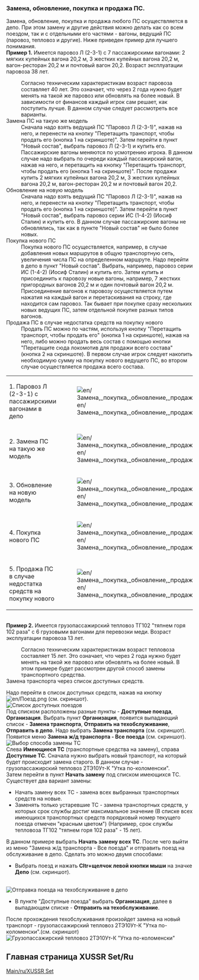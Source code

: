 ===Замена, обновление, покупка и продажа ПС.===
Замена, обновление, покупка и продажа любого ПС осуществляется в депо. При этом замену и другие действия можно делать как со всем поездом, так и с отдельными его частями - вагоны, ведущий ПС (паровоз, тепловоз и другие). Ниже приведен пример для лучшего понимания.
<br>'''Пример 1.''' Имеется паровоз Л (2-3-1) с 7 пассажирскими вагонами: 2 мягких купейных вагона 20,2 м, 3 жестких купейных вагона 20,2 м, вагон-ресторан 20,2 м и почтовый вагон 20,2. Возраст эксплуатации паровоза 38 лет.  
:Согласно техническим характеристикам возраст паровоза составляет 40 лет. Это означает, что через 2 года нужно будет менять на такой же паровоз или обновлять на более новый. В зависимости от финансов каждый игрок сам решает, как поступить лучше. В данном случае следует рассмотреть все варианты.
;Замена ПС на такую же модель
:Сначала надо взять ведущий ПС "Паровоз Л (2-3-1)", нажав на него, и перенести на кнопку "Перетащить транспорт, чтобы продать его (кнопка 1 на скриншоте)". Затем  перейти в пункт "Новый состав", выбрать  паровоз Л (2-3-1) и купить его. Пассажирские вагоны меняются по усмотрению игрока. В данном случае надо выбрать по очереди каждый пассажирский вагон, нажав на него, и перетащить на кнопку "Перетащить транспорт, чтобы продать его (кнопка 1 на скриншоте)". После продажи купить 2 мягких купейных вагона 20,2 м, 3 жестких купейных вагона 20,2 м, вагон-ресторан 20,2 м и почтовый вагон 20,2. 
;Обновление на новую модель 
:Сначала надо взять ведущий ПС "Паровоз Л (2-3-1)", нажав на него, и перенести на кнопку "Перетащить транспорт, чтобы продать его (кнопка 1 на скриншоте)". Затем  перейти в пункт "Новый состав", выбрать  паровоз серии ИС (1-4-2) (Иосиф Сталин) и купить его. В данном случае пассажирские вагоны не обновлялись, так как в пункте "Новый состав" не было более новых.
;Покупка нового ПС
:Покупка нового ПС осуществляется, например, в случае добавления новых маршрутов в общую транспортную сеть, увеличения числа ПС на определенном маршруте. Надо перейти в депо в пункт "Новый состав". Выбрать, например, паровоз серии ИС (1-4-2) (Иосиф Сталин) и купить его. Затем купить и присоединить к паровозу новые вагоны, например, 7 жестких пригородных вагонов 20,2 м и один почтовый вагон 20,2 м. Присоединение вагонов к паровозу осуществляется путем нажатия на каждый вагон и перетаскивания на строку, где находится сам паровоз. Так бывает при покупке сразу нескольких новых ведущих ПС, затем отдельной покупке разных типов вагонов.
;Продажа ПС в случае недостатка средств на покупку нового
:Продать ПС можно по частям, используя кнопку "Перетащить транспорт, чтобы продать его" (кнопка 1 на скриншоте), нажав на него, либо можно продать весь состав с помощью кнопки "Перетащите сюда локомотив для продажи всего состава" (кнопка 2 на скриншоте). В первом случае игрок следует накопить необходимую сумму на покупку нового ведущего ПС, во втором случае осуществляется продажа всего состава.
{|class="wikitable"
|-
|1. Паровоз Л (2-3-1) с пассажирскими вагонами в депо
|[[File:en/Замена, покупка, обновление, продажа ПС 1.png]]
|-
|2. Замена ПС на такую же модель
|[[File:en/Замена, покупка, обновление, продажа ПС 1.png]]
|-
|3. Обновление на новую модель
|[[File:en/Замена, покупка, обновление, продажа ПС 3.png]]
|-
|4. Покупка нового ПС
|[[File:en/Замена, покупка, обновление, продажа ПС 4.png]]
|-
|5. Продажа ПС в случае недостатка средств на покупку нового
|[[File:en/Замена, покупка, обновление, продажа ПС 5.png]]
|}
<br>'''Пример 2.''' Имеется грузопассажирский тепловоз ТГ102 "тяпнем горя 102 раза" с 6 грузовыми вагонами для перевозки меди.  Возраст эксплуатации паровоза 13 лет. 
:Согласно техническим характеристикам возраст тепловоза составляет 15 лет. Это означает, что через 2 года нужно будет менять на такой же паровоз или обновлять на более новый. В этом примере будет рассмотрен другой способ замены транспортного средства.
;Замена транспорта через список доступных средств.
Надо перейти в список доступных средств, нажав на кнопку [[File:en/Поезд.png]] (см. скриншот).
<br>[[File:en/Замена транспорта.png|frame|center| Список доступных поездов]]
<br> Под списком расположены разные пункты - '''Доступные поезда''', '''Организация'''. Выбрать пункт '''Организация''', появится выпадающий список - '''Замена транспорта''', '''Отправить на техобслуживание''', '''Отправить в депо'''. Надо выбрать '''Замена транспорта''' (см. скриншот).
<br> Появится меню '''Замена ж/д транспорта - Все поезда''' (см. скриншот).
<br>[[File:en/Выбор способа замены ТС.png|frame|center| Выбор способа замены ТС]] 
<br>Слева '''Имеющиеся ТС'''  (транспортные средства на замену), справа '''Доступные ТС'''.
Сначала нужно выбрать новый транспорт, на который будет происходит замена старого. В данном случае - грузопассажирский тепловоз 2ТЭ10Ут-К "Утка по-коломенски".
<br>Затем перейти в пункт '''Начать замену''' под списком имеющихся ТС. Существует два вариант замены:
*Начать замену всех ТС - замена всех выбранных транспортных средств на новые.
*Заменять только устаревшие ТС - замена транспортных средств, у которых срок службы достиг максимальное значение (В списке всех имеющихся транспортных средств порядковый номер текущего поезда отмечен "красным цветом") (Например, срок службы тепловоза ТГ102 "тяпнем горя 102 раза" - 15 лет).
В данном примере выбрать '''Начать замену всех ТС'''. После чего выйти из меню "Замена ж/д транспорта - Все поезда" и отправить поезд на обслуживание в депо.
Сделать это можно двумя способами:
*Выбрать поезд и нажать '''Cltr+щелчок левой кнопки мыши''' на значке '''Депо''' (см. скриншот).
<br>[[File:en/Замена 3.png|frame|center| Отправка поезда на техобслуживание в депо]] 
*В пункте "Доступные поезда" выбрать '''Организация''', далее в выпадающем списке - '''Отправить на техобслуживание'''. 
После прохождения техобслуживания произойдет замена на новый транспорт - грузопассажирский тепловоз 2ТЭ10Ут-К "Утка по-коломенски".(см. скриншот)
<br>[[File:en/Замена 4.png|frame|center| Грузопассажирский тепловоз 2ТЭ10Ут-К "Утка по-коломенски"]]

==Главная страница XUSSR Set/Ru==
[[Main/ru/XUSSR Set]]